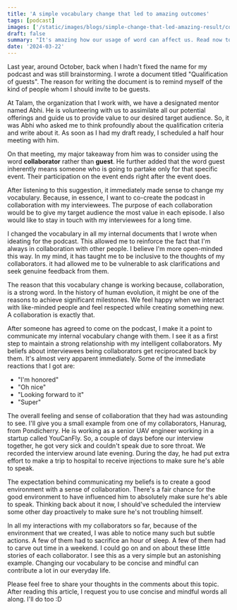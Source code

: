 ```yaml
---
title: 'A simple vocabulary change that led to amazing outcomes'
tags: [podcast]
images: ['/static/images/blogs/simple-change-that-led-amazing-result/cover-image.png'] # First element of list is cover image
draft: false
summary: "It's amazing how our usage of word can affect us. Read now to learn about the change!"
date: '2024-03-22'
---
```


Last year, around October, back when I hadn't fixed the name for my podcast and was still brainstorming. I wrote a document titled "Qualification of guests". The reason for writing the document is to remind myself of the kind of people whom I should invite to be guests.

At Talam, the organization that I work with, we have a designated mentor named Abhi. He is volunteering with us to assimilate all our potential offerings and guide us to provide value to our desired target audience. So, it was Abhi who asked me to think profoundly about the qualification criteria and write about it. As soon as I had my draft ready, I scheduled a half hour meeting with him.

On that meeting, my major takeaway from him was to consider using the word **collaborator** rather than **guest**. He further added that the word guest inherently means someone who is going to partake only for that specific event. Their participation on the event ends right after the event does.

After listening to this suggestion, it immediately made sense to change my vocabulary. Because, in essence, I want to co-create the podcast in collaboration with my interviewees. The purpose of each collaboration would be to give my target audience the most value in each episode. I also would like to stay in touch with my interviewees for a long time.

I changed the vocabulary in all my internal documents that I wrote when ideating for the podcast. This allowed me to reinforce the fact that I'm always in collaboration with other people. I believe I'm more open-minded this way. In my mind, it has taught me to be inclusive to the thoughts of my collaborators. it had allowed me to be vulnerable to ask clarifications and seek genuine feedback from them.

The reason that this vocabulary change is working because, collaboration, is a strong word. In the history of human evolution, it might be one of the reasons to achieve significant milestones. We feel happy when we interact with like-minded people and feel respected while creating something new. A collaboration is exactly that.

After someone has agreed to come on the podcast, I make it a point to communicate my internal vocabulary change with them. I see it as a first step to maintain a strong relationship with my intelligent collaborators. My beliefs about interviewees being collaborators get reciprocated back by them. It's almost very apparent immediately. Some of the immediate reactions that I got are:

- "I'm honored"
- "Oh nice"
- "Looking forward to it"
- "Super"

The overall feeling and sense of collaboration that they had was astounding to see. I'll give you a small example from one of my collaborators, Hanurag, from Pondicherry. He is working as a senior UAV engineer working in a startup called YouCanFly. So, a couple of days before our interview together, he got very sick and couldn't speak due to sore throat. We recorded the interview around late evening. During the day, he had put extra effort to make a trip to hospital to receive injections to make sure he's able to speak.

The expectation behind communicating my beliefs is to create a good environment with a sense of collaboration. There's a fair chance for the good environment to have influenced him to absolutely make sure he's able to speak. Thinking back about it now, I should've scheduled the interview some other day proactively to make sure he's not troubling himself.

In all my interactions with my collaborators so far, because of the environment that we created, I was able to notice many such but subtle actions. A few of them had to sacrifice an hour of sleep. A few of them had to carve out time in a weekend. I could go on and on about these little stories of each collaborator. I see this as a very simple but an astonishing example. Changing our vocabulary to be concise and mindful can contribute a lot in our everyday life.

Please feel free to share your thoughts in the comments about this topic. After reading this article, I request you to use concise and mindful words all along. I'll do too :D
